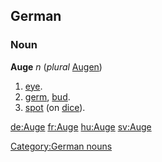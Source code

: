 ==German==
===Noun===
'''Auge''' ''n'' (''plural'' [[Augen]])
# [[eye]].
# [[germ]], [[bud]].
# [[spot]] (on [[dice]]).

[[Category:German nouns]]

[[de:Auge]]
[[fr:Auge]]
[[hu:Auge]]
[[sv:Auge]]